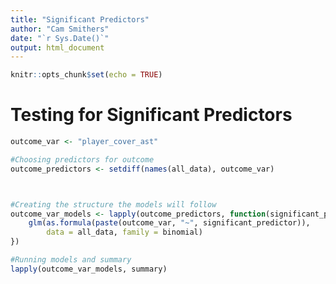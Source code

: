 ```yaml
---
title: "Significant Predictors"
author: "Cam Smithers"
date: "`r Sys.Date()`"
output: html_document
---
```


```r
knitr::opts_chunk$set(echo = TRUE)
```

# Testing for Significant Predictors

```r
outcome_var <- "player_cover_ast"

#Choosing predictors for outcome
outcome_predictors <- setdiff(names(all_data), outcome_var)



#Creating the structure the models will follow
outcome_var_models <- lapply(outcome_predictors, function(significant_predictor) {
    glm(as.formula(paste(outcome_var, "~", significant_predictor)), 
        data = all_data, family = binomial)
})

#Running models and summary
lapply(outcome_var_models, summary)
```

